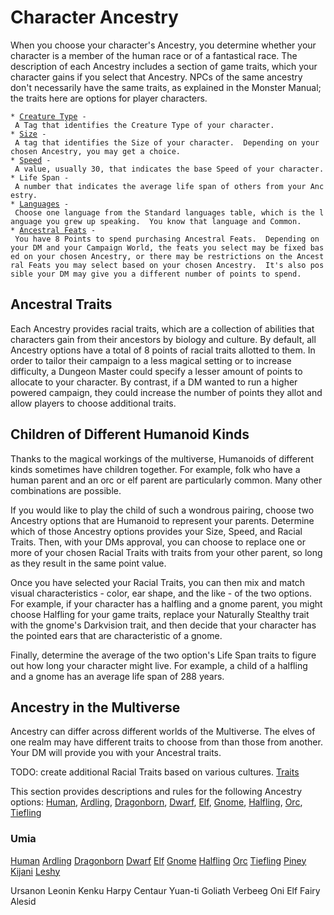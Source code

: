 = Character Ancestry =
When you choose your character's Ancestry, you determine whether your character is a member of the human race or of a fantastical race.  The description of each Ancestry includes a section of game traits, which your character gains if you select that Ancestry.  NPCs of the same ancestry don't necessarily have the same traits, as explained in the Monster Manual; the traits here are options for player characters.

 * [[creature-type|Creature Type]] - A Tag that identifies the Creature Type of your character.
 * [[creature-size|Size]] - A tag that identifies the Size of your character.  Depending on your chosen Ancestry, you may get a choice.
 * [[movement|Speed]] - A value, usually 30, that indicates the base Speed of your character.
 * Life Span - A number that indicates the average life span of others from your Ancestry.
 * [[../languages/index|Languages]] - Choose one language from the Standard languages table, which is the language you grew up speaking.  You know that language and Common.
 * [[feats|Ancestral Feats]] - You have 8 Points to spend purchasing Ancestral Feats.  Depending on your DM and your Campaign World, the feats you select may be fixed based on your chosen Ancestry, or there may be restrictions on the Ancestral Feats you may select based on your chosen Ancestry.  It's also possible your DM may give you a different number of points to spend.

== Ancestral Traits ==
Each Ancestry provides racial traits, which are a collection of abilities that characters gain from their ancestors by biology and culture.  By default, all Ancestry options have a total of 8 points of racial traits allotted to them.  In order to tailor their campaign to a less magical setting or to increase difficulty, a Dungeon Master could specify a lesser amount of points to allocate to your character.  By contrast, if a DM wanted to run a higher powered campaign, they could increase the number of points they allot and allow players to choose additional traits.

== Children of Different Humanoid Kinds ==
Thanks to the magical workings of the multiverse, Humanoids of different kinds sometimes have children together.  For example, folk who have a human parent and an orc or elf parent are particularly common.  Many other combinations are possible.  

If you would like to play the child of such a wondrous pairing, choose two Ancestry options that are Humanoid to represent your parents.  Determine which of those Ancestry options provides your Size, Speed, and Racial Traits.  Then, with your DMs approval, you can choose to replace one or more of your chosen Racial Traits with traits from your other parent, so long as they result in the same point value.

Once you have selected your Racial Traits, you can then mix and match visual characteristics - color, ear shape, and the like - of the two options.  For example, if your character has a halfling and a gnome parent, you might choose Halfling for your game traits, replace your Naturally Stealthy trait with the gnome's Darkvision trait, and then decide that your character has the pointed ears that are characteristic of a gnome.

Finally, determine the average of the two option's Life Span traits to figure out how long your character might live.  For example, a child of a halfling and a gnome has an average life span of 288 years.

== Ancestry in the Multiverse ==
Ancestry can differ across different worlds of the Multiverse.  The elves of one realm may have different traits to choose from than those from another.  Your DM will provide you with your Ancestral traits.


TODO: create additional Racial Traits based on various cultures. 
[[traits|Traits]]

This section provides descriptions and rules for the following Ancestry options:
[[human|Human]], [[ardling|Ardling]], [[dragonborn|Dragonborn]], [[dwarf|Dwarf]], [[elf|Elf]], [[gnome|Gnome]], [[halfling|Halfling]], [[orc|Orc]], [[tiefling|Tiefling]]

=== Umia ===
[[human|Human]]
[[ardling|Ardling]]
[[dragonborn|Dragonborn]]
[[dwarf|Dwarf]]
[[elf|Elf]]
[[gnome|Gnome]]
[[halfling|Halfling]]
[[orc|Orc]]
[[tiefling|Tiefling]]
[[piney|Piney]]
[[kijani|Kijani]]
[[leshy|Leshy]]

Ursanon
Leonin
Kenku
Harpy
Centaur
Yuan-ti
Goliath
Verbeeg
Oni
Elf
Fairy
Alesid
